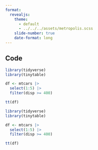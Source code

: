```yaml
---
format: 
  revealjs: 
    theme: 
      - default
      - ../../../assets/metropolis.scss
    slide-number: true
    date-format: long
---
```


## Code

```.r
library(tidyverse)
library(tinytable)

df <- mtcars |> 
  select(1:5) |> 
  filter(disp >= 400)

tt(df)
```

```.r
library(tidyverse)
library(tinytable)

df <- mtcars |> 
  select(1:5) |> 
  filter(disp >= 400)

tt(df)
```
